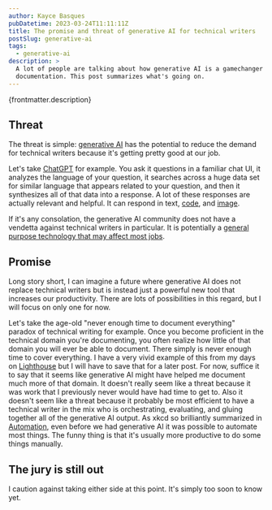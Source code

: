 ```yaml
---
author: Kayce Basques
pubDatetime: 2023-03-24T11:11:11Z
title: The promise and threat of generative AI for technical writers
postSlug: generative-ai
tags:
  - generative-ai
description: >
  A lot of people are talking about how generative AI is a gamechanger for
  documentation. This post summarizes what's going on.
---
```


<p>{frontmatter.description}</p>

## Threat

The threat is simple: [generative AI] has the potential to reduce the demand for
technical writers because it's getting pretty good at our job.

Let's take [ChatGPT] for example. You ask it questions in a familiar chat UI, it
analyzes the language of your question, it searches across a huge data set for
similar language that appears related to your question, and then it synthesizes
all of that data into a response. A lot of these responses are actually relevant
and helpful. It can respond in text, [code], and [image].

If it's any consolation, the generative AI community does not have a vendetta
against technical writers in particular. It is potentially a [general purpose
technology that may affect most jobs].

## Promise

Long story short, I can imagine a future where generative AI does not replace
technical writers but is instead just a powerful new tool that increases our
productivity. There are lots of possibilities in this regard, but I will focus
on only one for now.

Let's take the age-old "never enough time to document everything" paradox of
technical writing for example. Once you become proficient in the technical
domain you're documenting, you often realize how little of that domain you will
ever be able to document. There simply is never enough time to cover everything.
I have a very vivid example of this from my days on [Lighthouse] but I will have
to save that for a later post. For now, suffice it to say that it seems like
generative AI might have helped me document much more of that domain. It doesn't
really seem like a threat because it was work that I previously never would have
had time to get to. Also it doesn't seem like a threat because it probably be
most efficient to have a technical writer in the mix who is orchestrating,
evaluating, and gluing together all of the generative AI output. As xkcd so
brilliantly summarized in [Automation], even before we had generative AI it was
possible to automate most things. The funny thing is that it's usually more
productive to do some things manually.

## The jury is still out

I caution against taking either side at this point. It's simply too soon to
know yet.

[generative AI]: https://en.wikipedia.org/wiki/Generative_artificial_intelligence
[ChatGPT]: https://en.wikipedia.org/wiki/ChatGPT
[general purpose technology that may affect most jobs]: https://twitter.com/emollick/status/1637790373689917441
[code]: https://twitter.com/emollick/status/1637961568238411776
[image]: https://twitter.com/emollick/status/1639094707795165184
[Lighthouse]: https://developer.chrome.com/en/docs/lighthouse
[Automation]: https://m.xkcd.com/1319/
